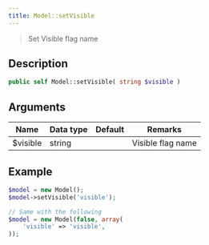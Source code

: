 ```yaml
---
title: Model::setVisible
---
```


> Set Visible flag name


## Description

```php
public self Model::setVisible( string $visible )
```


## Arguments

| Name     | Data type | Default | Remarks           |
| -------- | --------- | ------- | ----------------- |
| $visible | string    |         | Visible flag name |


## Example

```php title="Controller"
$model = new Model();
$model->setVisible('visible');

// Same with the following
$model = new Model(false, array(
    'visible' => 'visible',
));
```